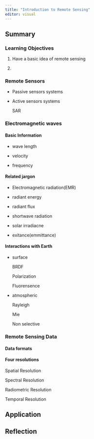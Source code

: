 ```yaml
---
title: "Introduction to Remote Sensing"
editor: visual
---
```


## Summary

### Learning Objectives

1.  Have a basic idea of remote sensing

2.  

### Remote Sensors

-   Passive sensors systems

-   Active sensors systems

    SAR

### Electromagnetic waves

#### Basic Information

-   wave length

-   velocity

-   frequency

#### Related jargon

-   Electromagnetic radiation(EMR)

-   radiant energy

-   radiant flux

-   shortwave radiation

-   solar irradiacne

-   exitance(emmittance)

#### Interactions with Earth

-   surface

    BRDF

    Polarization

    Fluorensence

-   atmospheric

    Rayleigh

    Mie

    Non selective

### Remote Sensing Data

#### Data formats

#### Four resolutions

Spatial Resolution

Spectral Resolution

Radiometric Resolution

Temporal Resolution

## Application

## Reflection

